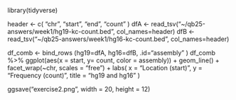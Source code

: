 library(tidyverse)

header <- c( "chr", "start", "end", "count" )
dfA <- read_tsv("~/qb25-answers/week1/hg19-kc-count.bed", col_names=header)
dfB <- read_tsv("~/qb25-answers/week1/hg16-kc-count.bed", col_names=header)

df_comb <- bind_rows (hg19=dfA, hg16=dfB, .id="assembly" )
df_comb %>%
  ggplot(aes(x = start, y= count, color = assembly)) +
    geom_line() +
    facet_wrap(~chr, scales = "free") +
    labs(
      x = "Location (start)",
      y = "Frequency (count)",
      title = "hg19 and hg16"
  ) 


ggsave("exercise2.png", width = 20, height = 12)

